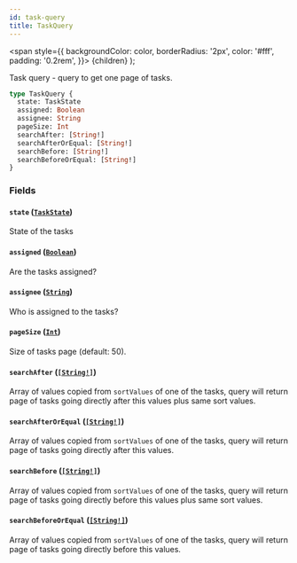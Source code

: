 ```yaml
---
id: task-query
title: TaskQuery
---
```


<span
style={{
      backgroundColor: color,
      borderRadius: '2px',
      color: '#fff',
      padding: '0.2rem',
    }}>
{children}
</span>
);

Task query - query to get one page of tasks.

```graphql
type TaskQuery {
  state: TaskState
  assigned: Boolean
  assignee: String
  pageSize: Int
  searchAfter: [String!]
  searchAfterOrEqual: [String!]
  searchBefore: [String!]
  searchBeforeOrEqual: [String!]
}
```

### Fields

#### `state` ([`TaskState`](/docs/apis-clients/tasklist-api/enums/task-state))

State of the tasks

#### `assigned` ([`Boolean`](/docs/apis-clients/tasklist-api/scalars/boolean))

Are the tasks assigned?

#### `assignee` ([`String`](/docs/apis-clients/tasklist-api/scalars/string))

Who is assigned to the tasks?

#### `pageSize` ([`Int`](/docs/apis-clients/tasklist-api/scalars/int))

Size of tasks page (default: 50).

#### `searchAfter` ([`[String!]`](/docs/apis-clients/tasklist-api/scalars/string))

Array of values copied from `sortValues` of one of the tasks, query will return page of tasks going directly after this values plus same sort values.

#### `searchAfterOrEqual` ([`[String!]`](/docs/apis-clients/tasklist-api/scalars/string))

Array of values copied from `sortValues` of one of the tasks, query will return page of tasks going directly after this values.

#### `searchBefore` ([`[String!]`](/docs/apis-clients/tasklist-api/scalars/string))

Array of values copied from `sortValues` of one of the tasks, query will return page of tasks going directly before this values plus same sort values.

#### `searchBeforeOrEqual` ([`[String!]`](/docs/apis-clients/tasklist-api/scalars/string))

Array of values copied from `sortValues` of one of the tasks, query will return page of tasks going directly before this values.
